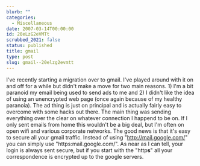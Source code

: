 ```yaml
---
blurb: ""
categories:
  - Miscellaneous
date: 2007-03-14T00:00:00
id: 20eLzG2eVMTt
scrubbed_2021: false
status: published
title: gmail
type: post
slug: gmail--20elzg2evmtt
---
```


I've recently starting a migration over to gmail. I've played
around with it on and off for a while but didn't make a move for
two main reasons. 1) I'm a bit paranoid my email being used to send
ads to me and 2) I didn't like the idea of using an unencrypted web
page (once again because of my healthy paranoia). The ad thing is
just on principal and is actually fairly easy to overcome with some
hacks out there. The main thing was sending everything over the
clear on whatever connection I happend to be on. If I only sent
emails from home this wouldn't be a big deal, but I'm often on open
wifi and various corporate networks. The good news is that it's
easy to secure all your gmail traffic. Instead of using
"http://mail.google.com/" you can simply use
"https:mail.google.com/". As near as I can tell, your login is
always sent secure, but if you start with the "http**s**" all your
correspondence is encrypted up to the google servers.